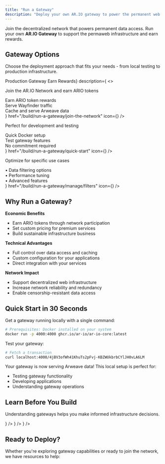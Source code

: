 ```yaml
---
title: "Run a Gateway"
description: "Deploy your own AR.IO gateway to power the permanent web and earn rewards"
---
```



Join the decentralized network that powers permanent data access. Run your own **AR.IO Gateway** to support the permaweb infrastructure and earn rewards.

## Gateway Options

Choose the deployment approach that fits your needs - from local testing to production infrastructure.

<Cards>
  <Card 
    title={<span className="flex items-center gap-2">Production Gateway <span className="text-xs bg-green-500/10 text-green-600 dark:text-green-400 px-2 py-1 rounded-full">Earn Rewards</span></span>}
    description={
      <>
        <p className="mb-3">Join the AR.IO Network and earn ARIO tokens</p>
        <div className="space-y-1 text-sm">
          <div className="flex items-center gap-2"><DollarSign className="w-4 h-4" /> Earn ARIO token rewards</div>
          <div className="flex items-center gap-2"><Network className="w-4 h-4" /> Serve Wayfinder traffic</div>
          <div className="flex items-center gap-2"><Server className="w-4 h-4" /> Cache and serve Arweave data</div>
        </div>
      </>
    }
    href="/build/run-a-gateway/join-the-network"
    icon={<Server className="w-6 h-6" />}
  />
  <Card 
    title="Local Gateway"
    description={
      <>
        <p className="mb-3">Perfect for development and testing</p>
        <div className="space-y-1 text-sm">
          <div className="flex items-center gap-2"><Check className="w-4 h-4" /> Quick Docker setup</div>
          <div className="flex items-center gap-2"><Check className="w-4 h-4" /> Test gateway features</div>
          <div className="flex items-center gap-2"><Check className="w-4 h-4" /> No commitment required</div>
        </div>
      </>
    }
    href="/build/run-a-gateway/quick-start"
    icon={<Terminal className="w-6 h-6" />}
  />
  <Card 
    title="Custom Configuration"
    description={
      <>
        <p className="mb-3">Optimize for specific use cases</p>
        <div className="space-y-1 text-sm text-muted-foreground">
          <div>• Data filtering options</div>
          <div>• Performance tuning</div>
          <div>• Advanced features</div>
        </div>
      </>
    }
    href="/build/run-a-gateway/manage/filters"
    icon={<Database className="w-6 h-6" />}
  />
</Cards>

## Why Run a Gateway?

**Economic Benefits**
- Earn ARIO tokens through network participation
- Set custom pricing for premium services
- Build sustainable infrastructure business

**Technical Advantages**
- Full control over data access and caching
- Custom configuration for your applications
- Direct integration with your services

**Network Impact**
- Support decentralized web infrastructure
- Increase network reliability and redundancy
- Enable censorship-resistant data access

## Quick Start in 30 Seconds

Get a gateway running locally with a single command:

```bash
# Prerequisites: Docker installed on your system
docker run -p 4000:4000 ghcr.io/ar-io/ar-io-core:latest
```

Test your gateway:

```bash
# Fetch a transaction
curl localhost:4000/4jBV3ofWh41KhuTs2pFvj-KBZWUkbrbCYlJH0vLA6LM
```

Your gateway is now serving Arweave data! This local setup is perfect for:
- Testing gateway functionality
- Developing applications
- Understanding gateway operations

<Cards>
  <Card 
    title="Complete Setup Guide" 
    description="Full instructions for production deployment"
    href="/build/run-a-gateway/quick-start"
  />
  <Card 
    title="Join the Network" 
    description="Stake tokens and earn rewards"
    href="/build/run-a-gateway/join-the-network"
  />
</Cards>

## Learn Before You Build

Understanding gateways helps you make informed infrastructure decisions.

<Cards>
  <Card 
    title="What Are Gateways?" 
    description="Core concepts and architecture"
    href="/learn/gateways"
    icon={<Globe className="w-5 h-5" />}
  />
  <Card 
    title="Gateway Benefits" 
    description="Economic and technical advantages"
    href="/learn/gateways"
    icon={<DollarSign className="w-5 h-5" />}
  />
  <Card 
    title="Network Overview" 
    description="How the AR.IO Network operates"
    href="/learn/what-is-ario"
    icon={<Network className="w-5 h-5" />}
  />
</Cards>

## Ready to Deploy?

Whether you're exploring gateway capabilities or ready to join the network, we have resources to help:

<Cards>
  <Card 
    title="Documentation" 
    description="Technical specs and configuration"
    href="/apis/ar-io-node"
  />
  <Card 
    title="Community Support" 
    description="Get help in our Discord"
    href="https://discord.gg/cuCqBb5v"
  />
  <Card 
    title="Gateway Dashboard" 
    description="Monitor network gateways"
    href="https://gateways.ar.io"
  />
</Cards>
